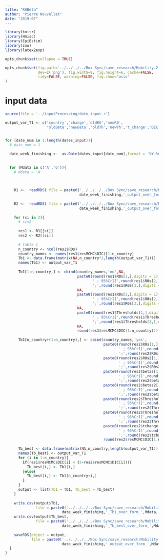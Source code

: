 ```yaml
---
title: "R0Beta"
author: "Pierre Nouvellet"
date: "2019-07"
---
```


```r
library(knitr)
library(Hmisc)
library(EpiEstim)
library(zoo)
library(latex2exp)

opts_chunk$set(collapse = TRUE)

opts_chunk$set(fig.path='../../../../Box Sync/save_research/Mobility.2.0.Save/Saved_file/FitModels/R0_beta_Over/figs/', fig.keep='high', 
               dev=c('png'), fig.width=9, fig.height=6, cache=FALSE,
               tidy=FALSE, warning=FALSE, fig.show="asis"
)

```

# input data


```r


source(file = '../inputProcessing/date_input.r')

output_var_T1 <- c('country','change','oldR0','newR0',
                   'oldBeta','newBeta','oldTh','newTh','t_change','DIC')


for (date_num in 1:length(dates_input)){
  # date_num = 1
  
  date_week_finishing <-  as.Date(dates_input[date_num],format = '%Y-%m-%d')
  
  
  for (Mdata in c('A','G')){
    # Mdata = 'A'
    
    
    
    R1 <-  readRDS( file = paste0('../../../../Box Sync/save_research/Mobility.2.0.Save/Saved_file/FitModels/R0_beta_Over/Rdata/',
                                  date_week_finishing,'_output_over_form_',Mdata,'.rds' ) )
    
    R2 <-  readRDS( file = paste0('../../../../Box Sync/save_research/Mobility.2.0.Save/Saved_file/FitModels/R0_beta_tD_Over/Rdata/',
                                  date_week_finishing,'_output_over_form_',Mdata,'.rds' ) )
    
    for (si in 2){
      # si=2
      
      res1 <- R1[[si]]
      res2 <- R2[[si]]
      
      # table 1
      n_country <- ncol(res1$R0s)
      country_names <- names(res1$resMCMC$DIC)[1:n_country]
      Tb1 <- data.frame(matrix(NA,n_country*2,length(output_var_T1)))
      names(Tb1) <- output_var_T1
      
      Tb1[1:n_country,] <- cbind(country_names,'no',NA,
                                 paste0(round(res1$R0s[1,],digits = 1),
                                        ' ; 95%CrI[',round(res1$R0s[2,],digits = 1),
                                        ';',round(res1$R0s[3,],digits = 1),']'),
                                 NA,
                                 paste0(round(res1$R0s[1,],digits = 1),
                                        ' ; 95%CrI[',round(res1$R0s[2,],digits = 1),
                                        ';',round(res1$R0s[3,],digits = 1),']'),
                                 NA,
                                 paste0(round(res1$Thresholds[1,],digits = 1),
                                        ' ; 95%CrI[',round(res1$Thresholds[2,],digits = 1),
                                        ';',round(res1$Thresholds[3,],digits = 1),']'),
                                 NA,
                                 round(res1$resMCMC$DIC[1:n_country]))
      
      Tb1[n_country+(1:n_country),] <- cbind(country_names,'yes',
                                             paste0(round(res2$R0s[1,],digits = 1),
                                                    ' ; 95%CrI[',round(res2$R0s[2,],digits = 1),
                                                    ';',round(res2$R0s[3,],digits = 1),']'),
                                             paste0(round(res2$R0s2[1,],digits = 1),
                                                    ' ; 95%CrI[',round(res2$R0s2[2,],digits = 1),
                                                    ';',round(res2$R0s2[3,],digits = 1),']'),
                                             paste0(round(res2$betas[1,],digits = 1),
                                                    ' ; 95%CrI[',round(res2$betas[2,],digits = 1),
                                                    ';',round(res2$betas[3,],digits = 1),']'),
                                             paste0(round(res2$betas2[1,],digits = 1),
                                                    ' ; 95%CrI[',round(res2$betas2[2,],digits = 1),
                                                    ';',round(res2$betas2[3,],digits = 1),']'),
                                             paste0(round(res2$Thresholds[1,],digits = 1),
                                                    ' ; 95%CrI[',round(res2$Thresholds[2,],digits = 1),
                                                    ';',round(res2$Thresholds[3,],digits = 1),']'),
                                             paste0(round(res2$Thresholds2[1,],digits = 1),
                                                    ' ; 95%CrI[',round(res2$Thresholds2[2,],digits = 1),
                                                    ';',round(res2$Thresholds2[3,],digits = 1),']'),
                                             paste0(round(res2$tchange[1,],digits = 1),
                                                    ' ; 95%CrI[',round(res2$tchange[2,],digits = 1),
                                                    ';',round(res2$tchange[3,],digits = 1),']'),
                                             round(res2$resMCMC$DIC[1:n_country]))
      
      Tb_best <- data.frame(matrix(NA,n_country,length(output_var_T1)))
      names(Tb_best) <- output_var_T1
      for (i in 1:n_country){
        if(res1$resMCMC$DIC[i] < (5+res2$resMCMC$DIC[i])){
          Tb_best[i,] <- Tb1[i,]
        }else{
          Tb_best[i,] <- Tb1[n_country+i,]
        }
      }
      output <- list(Tb1 = Tb1, Tb_best = Tb_best)
    }
    
    write.csv(output$Tb1,
              file = paste0('../../../../Box Sync/save_research/Mobility.2.0.Save/Saved_file/TableModels_comparision/RData/',
                          date_week_finishing,'_Tb1_over_form_',Mdata,'.csv' ))
    write.csv(output$Tb_best,
              file = paste0('../../../../Box Sync/save_research/Mobility.2.0.Save/Saved_file/TableModels_comparision/RData/',
                          date_week_finishing,'_Tb_best_over_form_',Mdata,'.csv' ))
    
    saveRDS(object = output,
            file = paste0('../../../../Box Sync/save_research/Mobility.2.0.Save/Saved_file/TableModels_comparision/RData/',
                          date_week_finishing,'_output_over_form_',Mdata,'.rds' ))
  }
}

```

